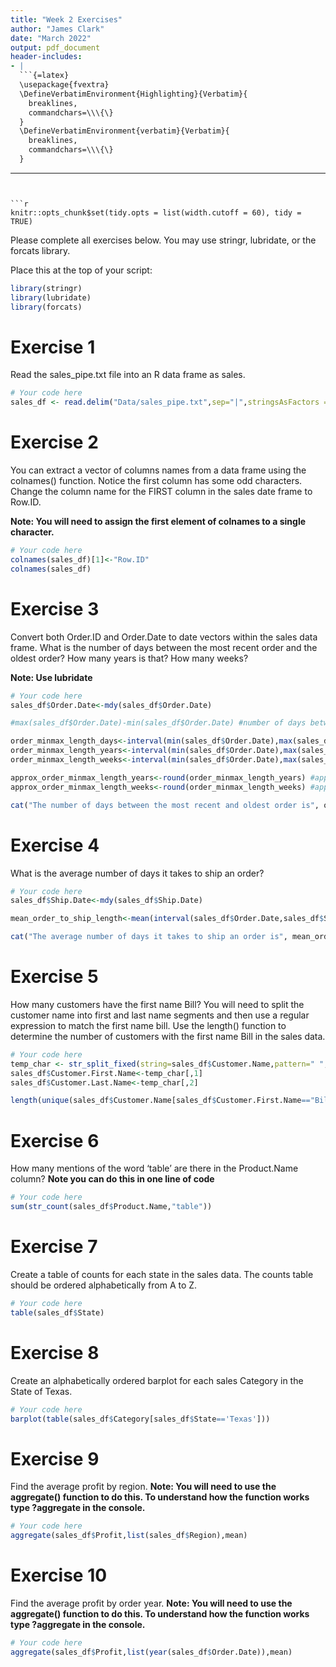 ```yaml
---
title: "Week 2 Exercises"
author: "James Clark"
date: "March 2022"
output: pdf_document
header-includes:
- |
  ```{=latex}
  \usepackage{fvextra}
  \DefineVerbatimEnvironment{Highlighting}{Verbatim}{
    breaklines,
    commandchars=\\\{\}
  }
  \DefineVerbatimEnvironment{verbatim}{Verbatim}{
    breaklines,
    commandchars=\\\{\}
  }
  ```
---
```


```r
knitr::opts_chunk$set(tidy.opts = list(width.cutoff = 60), tidy = TRUE)
```

Please complete all exercises below. You may use stringr, lubridate, or the forcats library.

Place this at the top of your script:

```r
library(stringr)
library(lubridate)
library(forcats)
```

# Exercise 1

Read the sales_pipe.txt file into an R data frame as sales.

```r
# Your code here
sales_df <- read.delim("Data/sales_pipe.txt",sep="|",stringsAsFactors = FALSE,check.names = FALSE)
```

# Exercise 2

You can extract a vector of columns names from a data frame using the colnames() function. Notice the first column has some odd characters. Change the column name for the FIRST column in the sales date frame to Row.ID.

**Note: You will need to assign the first element of colnames to a single character.**

```r
# Your code here
colnames(sales_df)[1]<-"Row.ID"
colnames(sales_df)
```

# Exercise 3

Convert both Order.ID and Order.Date to date vectors within the sales data frame. What is the number of days between the most recent order and the oldest order? How many years is that? How many weeks?

**Note: Use lubridate**

```r
# Your code here
sales_df$Order.Date<-mdy(sales_df$Order.Date)

#max(sales_df$Order.Date)-min(sales_df$Order.Date) #number of days between most recent and oldest orders

order_minmax_length_days<-interval(min(sales_df$Order.Date),max(sales_df$Order.Date))/days(1) #number of days between most recent and oldest orders again
order_minmax_length_years<-interval(min(sales_df$Order.Date),max(sales_df$Order.Date))/years(1) #exact number of years between most recent and oldest orders
order_minmax_length_weeks<-interval(min(sales_df$Order.Date),max(sales_df$Order.Date))/weeks(1) #exact number of weeks between most recent and oldest orders

approx_order_minmax_length_years<-round(order_minmax_length_years) #approximate number of years between most recent and oldest orders
approx_order_minmax_length_weeks<-round(order_minmax_length_weeks) #approximate number of weeks between most recent and oldest orders

cat("The number of days between the most recent and oldest order is", order_minmax_length_days, "days.\nThe number of years between the most recent and oldest order is", order_minmax_length_years, "years (or approximately", approx_order_minmax_length_years, "years).\nThe number of weeks between the most recent and oldest order is", order_minmax_length_weeks, "weeks (or approximately", approx_order_minmax_length_weeks, "weeks).")
```

# Exercise 4

What is the average number of days it takes to ship an order?

```r
# Your code here
sales_df$Ship.Date<-mdy(sales_df$Ship.Date)

mean_order_to_ship_length<-mean(interval(sales_df$Order.Date,sales_df$Ship.Date)/days(1))

cat("The average number of days it takes to ship an order is", mean_order_to_ship_length, "(or roughly", round(mean_order_to_ship_length),"days).")
```

# Exercise 5

How many customers have the first name Bill? You will need to split the customer name into first and last name segments and then use a regular expression to match the first name bill. Use the length() function to determine the number of customers with the first name Bill in the sales data.

```r
# Your code here
temp_char <- str_split_fixed(string=sales_df$Customer.Name,pattern=" ",n=2)
sales_df$Customer.First.Name<-temp_char[,1]
sales_df$Customer.Last.Name<-temp_char[,2]

length(unique(sales_df$Customer.Name[sales_df$Customer.First.Name=="Bill"]))
```

# Exercise 6

How many mentions of the word 'table' are there in the Product.Name column? **Note you can do this in one line of code**

```r
# Your code here
sum(str_count(sales_df$Product.Name,"table"))
```

# Exercise 7

Create a table of counts for each state in the sales data. The counts table should be ordered alphabetically from A to Z.

```r
# Your code here
table(sales_df$State)
```

# Exercise 8

Create an alphabetically ordered barplot for each sales Category in the State of Texas.

```r
# Your code here
barplot(table(sales_df$Category[sales_df$State=='Texas']))
```

# Exercise 9

Find the average profit by region. **Note: You will need to use the aggregate() function to do this. To understand how the function works type ?aggregate in the console.**

```r
# Your code here
aggregate(sales_df$Profit,list(sales_df$Region),mean)
```

# Exercise 10

Find the average profit by order year. **Note: You will need to use the aggregate() function to do this. To understand how the function works type ?aggregate in the console.**

```r
# Your code here
aggregate(sales_df$Profit,list(year(sales_df$Order.Date)),mean)
```
